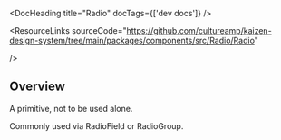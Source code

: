 
<Meta of={RadioStories} />

<DocHeading title="Radio" docTags={['dev docs']} />

<ResourceLinks
  sourceCode="https://github.com/cultureamp/kaizen-design-system/tree/main/packages/components/src/Radio/Radio"

/>

<KAIOInstallation exportNames="Radio" />

## Overview

A primitive, not to be used alone.

Commonly used via <LinkTo pageId="components-radio-controls-radiofield">RadioField</LinkTo> or <LinkTo pageId="components-radio-controls-radiogroup">RadioGroup</LinkTo>.

<Canvas of={RadioStories.Playground} />
<Controls of={RadioStories.Playground} />
